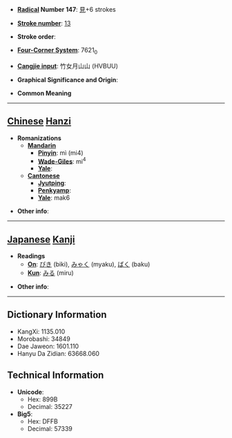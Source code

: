 * '''[[Wiktionary:Chinese radical index| Radical]] Number 147''': [[Wiktionary:Chinese radical index 見|見]]+6 strokes

* '''[[Wiktionary:Chinese total strokes index|Stroke number]]''': [[Wiktionary:Chinese total strokes index 13|13]]

* '''Stroke order''': 

* '''[[Wiktionary:Chinese four corner index|Four-Corner System]]''': 7621<sub>0</sub>

* '''[[Wiktionary:Chinese Cangjie index|Cangjie input]]''': 竹女月山山 (HVBUU)

* '''Graphical Significance and Origin''': 

* '''Common Meaning'''

----

== [[Chinese]] [[Hanzi]] ==

* '''Romanizations'''
** '''[[Mandarin]]'''
*** '''[[Pinyin]]''': mì (mi4)
*** '''[[Wade-Giles]]''': mi<sup>4</sup>
*** '''[[Yale]]''': 
** '''[[Cantonese]]'''
*** '''[[Jyutping]]''':
*** '''[[Penkyamp]]''': 
*** '''[[Yale]]''': mak6

* '''Other info''': 

----

== [[Japanese]] [[Kanji]] ==

* '''Readings'''
** '''[[On]]''': [[びき]] (biki), [[みゃく]] (myaku), [[ばく]] (baku)
** '''[[Kun]]''': [[みる]] (miru)

* '''Other info''':  

----

== Dictionary Information ==

* KangXi: 1135.010
* Morobashi: 34849
* Dae Jaweon: 1601.110
* Hanyu Da Zidian: 63668.060

== Technical Information ==

* '''Unicode''':
** Hex: 899B
** Decimal: 35227
* '''Big5''':
** Hex: DFFB
** Decimal: 57339